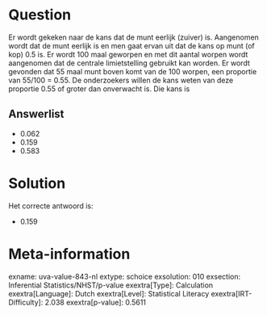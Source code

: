 Question
========

Er wordt gekeken naar de kans dat de munt eerlijk (zuiver) is.
Aangenomen wordt dat de munt eerlijk is en men gaat ervan uit dat de
kans op munt (of kop) 0.5 is. Er wordt 100 maal geworpen en met dit
aantal worpen wordt aangenomen dat de centrale limietstelling gebruikt
kan worden. Er wordt gevonden dat 55 maal munt boven komt van de 100
worpen, een proportie van 55/100 = 0.55. De onderzoekers willen de kans
weten van deze proportie 0.55 of groter dan onverwacht is. Die kans is


Answerlist
----------

* 0.062
* 0.159
* 0.583

Solution
========

Het correcte antwoord is: 

* 0.159

Meta-information
================
exname: uva-value-843-nl
extype: schoice
exsolution: 010
exsection: Inferential Statistics/NHST/p-value
exextra[Type]: Calculation
exextra[Language]: Dutch
exextra[Level]: Statistical Literacy
exextra[IRT-Difficulty]: 2.038
exextra[p-value]: 0.5611
